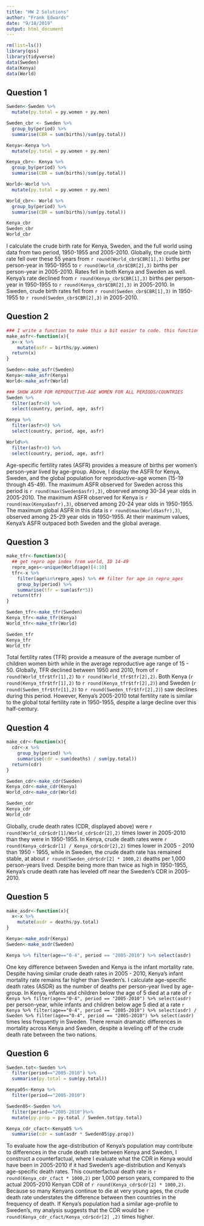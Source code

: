```yaml
---
title: "HW 2 Solutions"
author: "Frank Edwards"
date: "9/18/2019"
output: html_document
---
```


```r
rm(list=ls())
library(qss)
library(tidyverse)
data(Sweden)
data(Kenya)
data(World)
```

## Question 1

```r

Sweden<-Sweden %>% 
  mutate(py.total = py.women + py.men)

Sweden_cbr <- Sweden %>% 
  group_by(period) %>% 
  summarise(CBR = sum(births)/sum(py.total))

Kenya<-Kenya %>% 
  mutate(py.total = py.women + py.men)

Kenya_cbr<- Kenya %>% 
  group_by(period) %>% 
  summarise(CBR = sum(births)/sum(py.total))

World<-World %>% 
  mutate(py.total = py.women + py.men)

World_cbr<- World %>% 
  group_by(period) %>% 
  summarise(CBR = sum(births)/sum(py.total))

Kenya_cbr
Sweden_cbr
World_cbr
```

I calculate the crude birth rate for Kenya, Sweden, and the full world using data from two period, 1950-1955 and 2005-2010. Globally, the crude birth rate fell over these 55 years from `r round(World_cbr$CBR[1],3)` births per person-year in 1950-1955 to `r round(World_cbr$CBR[2],3)` births per person-year in 2005-2010. Rates fell in both Kenya and Sweden as well. Kenya's rate declined from `r round(Kenya_cbr$CBR[1],3)` births per person-year in 1950-1955 to `r round(Kenya_cbr$CBR[2],3)` in 2005-2010. In Sweden, crude birth rates fell from `r round(Sweden_cbr$CBR[1],3)` in 1950-1955 to `r round(Sweden_cbr$CBR[2],3)` in 2005-2010.

## Question 2

```r
### I write a function to make this a bit easier to code. this function will calculate asfr for any data.frame of the appropriate structure I give it.
make_asfr<-function(x){
  x<-x %>% 
    mutate(asfr = births/py.women)
  return(x)
}

Sweden<-make_asfr(Sweden)
Kenya<-make_asfr(Kenya)
World<-make_asfr(World)

### SHOW ASFR FOR REPODUCTIVE-AGE WOMEN FOR ALL PERIODS/COUNTRIES
Sweden %>% 
  filter(asfr>0) %>% 
  select(country, period, age, asfr)

Kenya %>% 
  filter(asfr>0) %>% 
  select(country, period, age, asfr)

World%>% 
  filter(asfr>0) %>% 
  select(country, period, age, asfr)
```

Age-specific fertility rates (ASFR) provides a measure of births per women's person-year lived by age-group. Above, I display the ASFR for Kenya, Sweden, and the global population for reproductive-age women (15-19 through 45-49).  The maximum ASFR observed for Sweden across this period is `r round(max(Sweden$asfr),3)`, observed among 30-34 year olds in 2005-2010. The maximum ASFR observed for Kenya is `r round(max(Kenya$asfr),3)`, observed among 20-24 year olds in 1950-1955. The maximum global ASFR in this data is `r round(max(World$asfr),3)`, observed among 25-29 year olds in 1950-1955. At their maximum values, Kenya's ASFR outpaced both Sweden and the global average.

## Question 3

```r
make_tfr<-function(x){
  ## get repro age index from world, ID 14-49
  repro_ages<-unique(World$age)[4:10]
  tfr<-x %>% 
    filter(age%in%repro_ages) %>% ## filter for age in repro_ages
    group_by(period) %>% 
    summarise(tfr = sum(asfr*5))
  return(tfr)
}

Sweden_tfr<-make_tfr(Sweden)
Kenya_tfr<-make_tfr(Kenya)
World_tfr<-make_tfr(World)

Sweden_tfr
Kenya_tfr
World_tfr
```

Total fertility rates (TFR) provide a measure of the average number of children women birth while in the average reproductive age range of 15 - 50. Globally, TFR declined between 1950 and 2010, from of `r round(World_tfr$tfr[1],2)` to `r round(World_tfr$tfr[2],2)`. Both Kenya (`r round(Kenya_tfr$tfr[1],2)` to `r round(Kenya_tfr$tfr[2],2)`) and Sweden (`r round(Sweden_tfr$tfr[1],2)` to `r round(Sweden_tfr$tfr[2],2)`) saw declines during this period. However, Kenya's 2005-2010 total fertility rate is similar to the global total fertility rate in 1950-1955, despite a large decline over this half-century. 

## Question 4

```r
make_cdr<-function(x){
  cdr<-x %>% 
    group_by(period) %>% 
    summarise(cdr = sum(deaths) / sum(py.total))
  return(cdr)
}

Sweden_cdr<-make_cdr(Sweden)
Kenya_cdr<-make_cdr(Kenya)
World_cdr<-make_cdr(World)

Sweden_cdr
Kenya_cdr
World_cdr
```

Globally, crude death rates (CDR, displayed above) were `r round(World_cdr$cdr[1]/World_cdr$cdr[2],2)` times lower in 2005-2010 than they were in 1950-1955. In Kenya, crude death rates were `r round(Kenya_cdr$cdr[1] / Kenya_cdr$cdr[2],2)` times lower in 2005 - 2010 than 1950 - 1955, while in Sweden, the crude death rate has remained stable, at about `r round(Sweden_cdr$cdr[2] * 1000,2)` deaths per 1,000 person-years lived. Despite being more than twice as high in 1950-1955, Kenya's crude death rate has leveled off near the Sweden's CDR in 2005-2010.

## Question 5

```r
make_asdr<-function(x){
  x<-x %>% 
    mutate(asdr = deaths/py.total)
}

Kenya<-make_asdr(Kenya)
Sweden<-make_asdr(Sweden)

Kenya %>% filter(age=="0-4", period == "2005-2010") %>% select(asdr)
```

One key difference between Sweden and Kenya is the infant mortality rate. Despite having similar crude death rates in 2005 - 2010, Kenya's infant mortality rate remains far higher than Sweden's. I calculate age-specific death rates (ASDR) as the number of deaths per person-year lived by age-group. In Kenya, infants and children below the age of 5 died at a rate of `r Kenya %>% filter(age=="0-4", period == "2005-2010") %>% select(asdr)` per person-year, while infants and children below age 5 died at a rate `r Kenya %>% filter(age=="0-4", period == "2005-2010") %>% select(asdr) / Sweden %>% filter(age=="0-4", period == "2005-2010") %>% select(asdr)` times less frequently in Sweden. There remain dramatic differences in mortality across Kenya and Sweden, despite a leveling off of the crude death rate between the two nations.

## Question 6

```r
Sweden.tot<-Sweden %>% 
  filter(period=="2005-2010") %>% 
  summarise(py.total = sum(py.total))

Kenya05<-Kenya %>% 
  filter(period=="2005-2010") 

Sweden05<-Sweden %>% 
  filter(period=="2005-2010")%>% 
  mutate(py.prop = py.total / Sweden.tot$py.total)

Kenya_cdr_cfact<-Kenya05 %>% 
  summarise(cdr = sum(asdr * Sweden05$py.prop))

```

To evaluate how the age-distribution of Kenya's population may contribute to differences in the crude death rate between Kenya and Sweden, I construct a counterfactual, where I evaluate what the CDR in Kenya would have been in 2005-2010 if it had Sweden's age-distribution and Kenya's age-specific death rates. This counterfactual death rate is `r round(Kenya_cdr_cfact * 1000,2)` per 1,000 person years, compared to the actual 2005-2010 Kenyan CDR of `r round(Kenya_cdr$cdr[2] * 1000,2)`. Because so many Kenyans continue to die at very young ages, the crude death rate understates the difference between then countries in the frequency of death. If Kenya's population had a similar age-profile to Sweden's, my analysis suggests that the CDR would be `r round(Kenya_cdr_cfact/Kenya_cdr$cdr[2] ,2)` times higher.